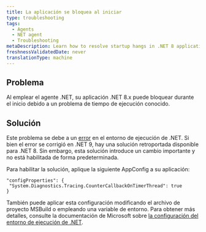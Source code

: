 ```yaml
---
title: La aplicación se bloquea al iniciar
type: troubleshooting
tags:
  - Agents
  - NET agent
  - Troubleshooting
metaDescription: Learn how to resolve startup hangs in .NET 8 applications caused by a known runtime issue.
freshnessValidatedDate: never
translationType: machine
---
```


## Problema

Al emplear el agente .NET, su aplicación .NET 8.x puede bloquear durante el inicio debido a un problema de tiempo de ejecución conocido.

## Solución

Este problema se debe a un [error](https://github.com/dotnet/runtime/issues/93175) en el entorno de ejecución de .NET. Si bien el error se corrigió en .NET 9, hay una solución retroportada disponible para .NET 8. Sin embargo, esta solución introduce un cambio importante y no está habilitada de forma predeterminada.

Para habilitar la solución, aplique la siguiente AppConfig a su aplicación:

```
"configProperties": {
 "System.Diagnostics.Tracing.CounterCallbackOnTimerThread": true
} 
```

También puede aplicar esta configuración modificando el archivo de proyecto MSBuild o empleando una variable de entorno. Para obtener más detalles, consulte la documentación de Microsoft sobre [la configuración del entorno de ejecución de .NET](https://learn.microsoft.com/en-us/dotnet/core/runtime-config/).